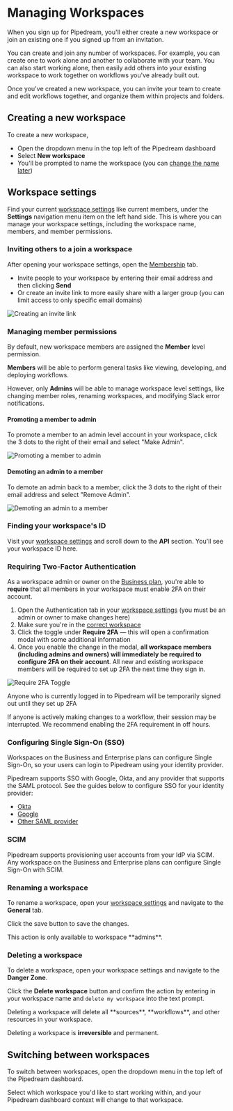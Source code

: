 
# Managing Workspaces

When you sign up for Pipedream, you'll either create a new workspace or join an existing one if you signed up from an invitation.

You can create and join any number of workspaces. For example, you can create one to work alone and another to collaborate with your team. You can also start working alone, then easily add others into your existing workspace to work together on workflows you've already built out.

Once you've created a new workspace, you can invite your team to create and edit workflows together, and organize them within projects and folders.

## Creating a new workspace

To create a new workspace,

- Open the dropdown menu in the top left of the Pipedream dashboard
- Select **New workspace**
- You'll be prompted to name the workspace (you can [change the name later](/workspaces/#renaming-a-workspace))

## Workspace settings

Find your current [workspace settings](https://pipedream.com/settings/account) like current members, under the **Settings** navigation menu item on the left hand side. This is where you can manage your workspace settings, including the workspace name, members, and member permissions.

### Inviting others to a join a workspace

After opening your workspace settings, open the [Membership](https://pipedream.com/settings/users) tab.

- Invite people to your workspace by entering their email address and then clicking **Send**
- Or create an invite link to more easily share with a larger group (you can limit access to only specific email domains)

![Creating an invite link](https://res.cloudinary.com/pipedreamin/image/upload/v1688074217/Google_Chrome_-_Settings_-_Users_-_Pipedream_2023-06-29_at_2.28.12_PM_xy33fl.png)

### Managing member permissions

By default, new workspace members are assigned the **Member** level permission.

**Members** will be able to perform general tasks like viewing, developing, and deploying workflows.

However, only **Admins** will be able to manage workspace level settings, like changing member roles, renaming workspaces, and modifying Slack error notifications.

#### Promoting a member to admin

To promote a member to an admin level account in your workspace, click the 3 dots to the right of their email and select "Make Admin".

![Promoting a member to admin](https://res.cloudinary.com/pipedreamin/image/upload/v1688075628/making_admin_btkbh7.gif)

#### Demoting an admin to a member

To demote an admin back to a member, click the 3 dots to the right of their email address and select "Remove Admin".

![Demoting an admin to a member](https://res.cloudinary.com/pipedreamin/image/upload/v1688075628/removing_admin_wez5km.gif)

### Finding your workspace's ID

Visit your [workspace settings](https://pipedream.com/settings/account) and scroll down to the **API** section. You'll see your workspace ID here.

### Requiring Two-Factor Authentication
As a workspace admin or owner on the [Business plan](https://pipedream.com/pricing), you're able to **require** that all members in your workspace must enable 2FA on their account.

1. Open the Authentication tab in your [workspace settings](https://pipedream.com/settings/authentication) (you must be an admin or owner to make changes here)
2. Make sure you're in the [correct workspace](/workspaces/#switching-between-workspaces)
3. Click the toggle under **Require 2FA** — this will open a confirmation modal with some additional information
4. Once you enable the change in the modal, **all workspace members (including admins and owners) will immediately be required to configure 2FA on their account**. All new and existing workspace members will be required to set up 2FA the next time they sign in.

![Require 2FA Toggle](https://res.cloudinary.com/pipedreamin/image/upload/v1695147277/require_2fa_xha6yc.png)

<Callout type="warning" emoji="⚠️">
Anyone who is currently logged in to Pipedream will be temporarily signed out until they set up 2FA

If anyone is actively making changes to a workflow, their session may be interrupted. We recommend enabling the 2FA requirement in off hours.
</Callout>


### Configuring Single Sign-On (SSO)

Workspaces on the Business and Enterprise plans can configure Single Sign-On, so your users can login to Pipedream using your identity provider.

Pipedream supports SSO with Google, Okta, and any provider that supports the SAML protocol. See the guides below to configure SSO for your identity provider:

- [Okta](/workspaces/sso/okta/)
- [Google](/workspaces/sso/google/)
- [Other SAML provider](/workspaces/sso/saml/)

### SCIM

Pipedream supports provisioning user accounts from your IdP via SCIM. Any workspace on the Business and Enterprise plans can configure Single Sign-On with SCIM.

### Renaming a workspace

To rename a workspace, open your [workspace settings](https://pipedream.com/settings/account) and navigate to the **General** tab.

Click the save button to save the changes.

<Callout type="info" emoji="ℹ️">
This action is only available to workspace **admins**.
</Callout>

### Deleting a workspace

To delete a workspace, open your workspace settings and navigate to the **Danger Zone**.

Click the **Delete workspace** button and confirm the action by entering in your workspace name and `delete my workspace` into the text prompt.

<Callout type="error" emoji="🚫">
Deleting a workspace will delete all **sources**, **workflows**, and other resources in your workspace.

Deleting a workspace is **irreversible** and permanent.
</Callout>

## Switching between workspaces

To switch between workspaces, open the dropdown menu in the top left of the Pipedream dashboard.

Select which workspace you'd like to start working within, and your Pipedream dashboard context will change to that workspace.
